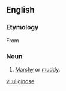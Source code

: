 ==English==
===Etymology===
From {{L.}} {{term|uliginosus|ūlīginōsus|swampy, marshy|lang=la}}

===Noun===
{{en-noun}}

# [[marshy|Marshy]] or [[muddy]].

[[vi:uliginose]]